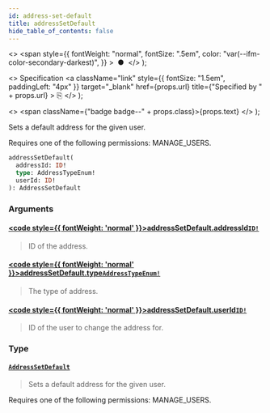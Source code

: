 ```yaml
---
id: address-set-default
title: addressSetDefault
hide_table_of_contents: false
---
```


  <>
    <span
      style={{
        fontWeight: "normal",
        fontSize: ".5em",
        color: "var(--ifm-color-secondary-darkest)",
      }}
    >
      &nbsp;●&nbsp;
    </span>
  </>
);

  <>
    Specification
    <a
      className="link"
      style={{ fontSize: "1.5em", paddingLeft: "4px" }}
      target="\_blank"
      href={props.url}
      title={"Specified by " + props.url}
    >
      ⎘
    </a>
  </>
);

  <>
    <span className={"badge badge--" + props.class}>{props.text}</span>
  </>
);

Sets a default address for the given user.

Requires one of the following permissions: MANAGE_USERS.

```graphql
addressSetDefault(
  addressId: ID!
  type: AddressTypeEnum!
  userId: ID!
): AddressSetDefault
```

### Arguments

#### [<code style={{ fontWeight: 'normal' }}>addressSetDefault.<b>addressId</b></code>](#)<Bullet />[`ID!`](../../api-reference/miscellaneous/scalars/id) <Badge class="secondary" text="non-null"/> <Badge class="secondary" text="scalar"/> <Badge class="secondary" text="miscellaneous"/>

> ID of the address.

#### [<code style={{ fontWeight: 'normal' }}>addressSetDefault.<b>type</b></code>](#)<Bullet />[`AddressTypeEnum!`](../../api-reference/miscellaneous/enums/address-type-enum) <Badge class="secondary" text="non-null"/> <Badge class="secondary" text="enum"/> <Badge class="secondary" text="miscellaneous"/>

> The type of address.

#### [<code style={{ fontWeight: 'normal' }}>addressSetDefault.<b>userId</b></code>](#)<Bullet />[`ID!`](../../api-reference/miscellaneous/scalars/id) <Badge class="secondary" text="non-null"/> <Badge class="secondary" text="scalar"/> <Badge class="secondary" text="miscellaneous"/>

> ID of the user to change the address for.

### Type

#### [`AddressSetDefault`](../../api-reference/users/objects/address-set-default) <Badge class="secondary" text="object"/> <Badge class="secondary" text="users"/>

> Sets a default address for the given user.

Requires one of the following permissions: MANAGE_USERS.

>
